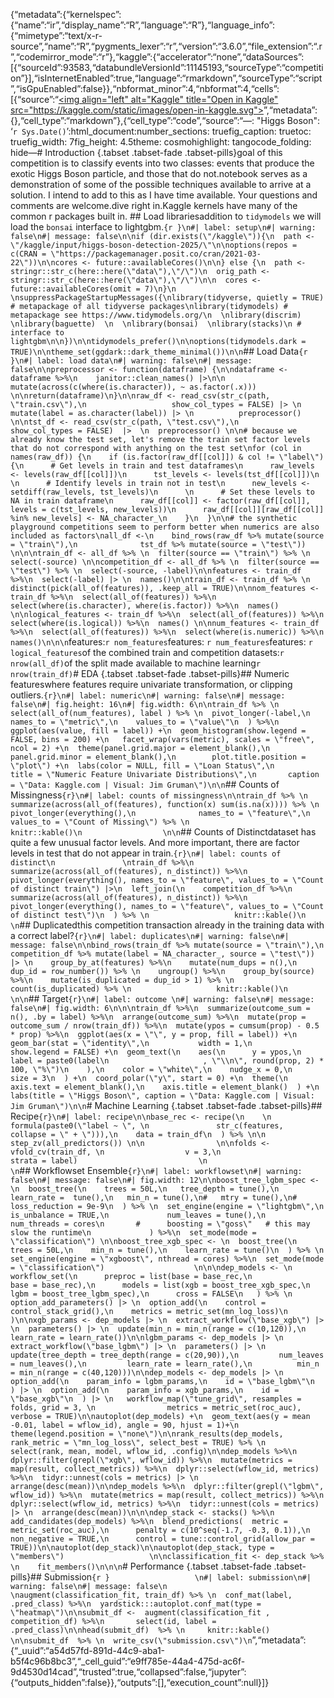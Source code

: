 {"metadata":{"kernelspec":{"name":"ir","display_name":"R","language":"R"},"language_info":{"mimetype":"text/x-r-source","name":"R","pygments_lexer":"r","version":"3.6.0","file_extension":".r","codemirror_mode":"r"},"kaggle":{"accelerator":"none","dataSources":[{"sourceId":93583,"databundleVersionId":11145193,"sourceType":"competition"}],"isInternetEnabled":true,"language":"rmarkdown","sourceType":"script","isGpuEnabled":false}},"nbformat_minor":4,"nbformat":4,"cells":[{"source":"<a href=\"https://www.kaggle.com/code/jimgruman/higgs-boson-2025?scriptVersionId=225034292\" target=\"_blank\"><img align=\"left\" alt=\"Kaggle\" title=\"Open in Kaggle\" src=\"https://kaggle.com/static/images/open-in-kaggle.svg\"></a>","metadata":{},"cell_type":"markdown"},{"cell_type":"code","source":"---\ntitle: \"Higgs Boson\"\ndate: '`r Sys.Date()`'\noutput:\n  html_document:\n    number_sections: true\n    fig_caption: true\n    toc: true\n    fig_width: 7\n    fig_height: 4.5\n    theme: cosmo\n    highlight: tango\n    code_folding: hide\n---\n  \n# Introduction  {.tabset .tabset-fade .tabset-pills}\n\nThe goal of this competition is to classify events into two classes: events that produce the exotic Higgs Boson particle, and those that do not.\n\nMy notebook serves as a demonstration of some of the possible techniques available to arrive at a solution.  I intend to add to this as I have time available. Your questions and comments are welcome.\n\nLets dive right in.\n\nThe Kaggle kernels have many of the common r packages built in.  \n\n## Load libraries\n\nIn addition to `tidymodels` we will load the `bonsai` interface to lightgbm.\n\n```{r }\n#| label: setup\n#| warning: false\n#| message: false\n\nif (dir.exists(\"/kaggle\")){\n  path <- \"/kaggle/input/higgs-boson-detection-2025/\"\n\noptions(repos = c(CRAN = \"https://packagemanager.posit.co/cran/2021-03-22\"))\n\ncores <- future::availableCores()\n\n} else {\n  path <- stringr::str_c(here::here(\"data\"),\"/\")\n  orig_path <- stringr::str_c(here::here(\"data\"),\"/\")\n\n  cores <- future::availableCores(omit = 7)\n}\n \nsuppressPackageStartupMessages({\nlibrary(tidyverse, quietly = TRUE) # metapackage of all tidyverse packages\nlibrary(tidymodels) # metapackage see https://www.tidymodels.org/\n  \nlibrary(discrim)  \nlibrary(baguette)  \n  \nlibrary(bonsai)  \nlibrary(stacks)\n # interface to lightgbm\n\n})\n\ntidymodels_prefer()\n\noptions(tidymodels.dark = TRUE)\n\ntheme_set(ggdark::dark_theme_minimal())\n\n```\n\n## Load Data\n\n\n```{r }\n#| label: load data\n#| warning: false\n#| message: false\n\npreprocessor <- function(dataframe) {\n\ndataframe <- dataframe %>%\n    janitor::clean_names() |>\n\n    mutate(across(c(where(is.character)), ~ as.factor(.x))) \n\nreturn(dataframe)\n}\n\nraw_df <- read_csv(str_c(path, \"train.csv\"),\n                   show_col_types = FALSE) |> \n          mutate(label = as.character(label)) |> \n          preprocessor() \n\ntst_df <- read_csv(str_c(path, \"test.csv\"),\n                   show_col_types = FALSE)  |>  \n  preprocessor() \n\n# because we already know the test set, let's remove the train set factor levels that do not correspond with anything on the test set\nfor (col in names(raw_df)) {\n    if (is.factor(raw_df[[col]]) & col != \"label\") {\n      # Get levels in train and test dataframes\n      raw_levels <- levels(raw_df[[col]])\n      tst_levels <- levels(tst_df[[col]])\n      \n      # Identify levels in train not in test\n      new_levels <- setdiff(raw_levels, tst_levels)\n      \n      # Set these levels to NA in train dataframe\n      raw_df[[col]] <- factor(raw_df[[col]], levels = c(tst_levels, new_levels))\n      raw_df[[col]][raw_df[[col]] %in% new_levels] <- NA_character_\n    }\n  }\n\n# the synthetic playground competitions seem to perform better when numerics are also included as factors\nall_df <-\n    bind_rows(raw_df %>% mutate(source = \"train\"),\n              tst_df %>% mutate(source = \"test\")) \n\n\ntrain_df <- all_df %>% \n  filter(source == \"train\") %>% \n  select(-source) \n\ncompetition_df <- all_df %>% \n  filter(source == \"test\") %>% \n  select(-source, -label)\n\nfeatures <- train_df %>%\n  select(-label) |> \n  names()\n\ntrain_df <- train_df %>% \n  distinct(pick(all_of(features)), .keep_all = TRUE)\n\nnom_features <- train_df %>%\n  select(all_of(features)) %>%\n  select(where(is.character), where(is.factor)) %>%\n  names() \n\nlogical_features <- train_df %>%\n  select(all_of(features)) %>%\n  select(where(is.logical)) %>%\n  names() \n\nnum_features <- train_df %>%\n  select(all_of(features)) %>%\n  select(where(is.numeric)) %>%\n  names()\n\n\n```\n\nNominal features:\n\n`r nom_features`\n\nNumeric features: \n\n`r num_features`\n\nLogical features: \n\n`r logical_features`\n\n\nSize of the combined train and competition datasets:\n\n`r nrow(all_df)`\n\nSize of the split made available to machine learning\n\n`r nrow(train_df)`\n\n\n# EDA {.tabset .tabset-fade .tabset-pills}\n\n## Numeric features\n\nConsider where features require univariate transformation, or clipping outliers.\n```{r}\n#| label: numeric\n#| warning: false\n#| message: false\n#| fig.height: 16\n#| fig.width: 6\n\ntrain_df %>% \n  select(all_of(num_features), label ) %>% \n  pivot_longer(-label,\n    names_to = \"metric\",\n    values_to = \"value\"\n  ) %>%\n  ggplot(aes(value, fill = label)) +\n  geom_histogram(show.legend = FALSE, bins = 200) +\n   facet_wrap(vars(metric), scales = \"free\", ncol = 2) +\n  theme(panel.grid.major = element_blank(),\n        panel.grid.minor = element_blank(),\n        plot.title.position = \"plot\") +\n  labs(color = NULL, fill = \"Loan Status\",\n       title = \"Numeric Feature Univariate Distributions\",\n       caption = \"Data: Kaggle.com | Visual: Jim Gruman\")\n\n```\n\n\n\n## Counts of Missingness\n                  \n```{r}\n#| label: counts of missingness\n\ntrain_df %>% \n  summarize(across(all_of(features), function(x) sum(is.na(x)))) %>% \n  pivot_longer(everything(),\n              names_to = \"feature\",\n              values_to = \"Count of Missing\") %>% \n                   knitr::kable()\n                  \n\n```\n\n## Counts of Distinct\n                   \nThis dataset has quite a few unusual factor levels. And more important, there are factor levels in test that do not appear in train.\n               \n```{r}\n#| label: counts of distinct\n               \ntrain_df %>%\n  summarize(across(all_of(features), n_distinct)) %>%\n  pivot_longer(everything(), names_to = \"feature\", values_to = \"Count of distinct train\") |>\n  left_join(\n    competition_df %>%\n      summarize(across(all_of(features), n_distinct)) %>%\n      pivot_longer(everything(), names_to = \"feature\", values_to = \"Count of distinct test\")\n  ) %>% \n                   knitr::kable()\n               \n```\n\n## Duplicated\n\nIs this competition transaction already in the training data with a correct label?\n\n```{r}\n#| label: duplicates\n#| warning: false\n#| message: false\n\nbind_rows(train_df %>% mutate(source = \"train\"),\n              competition_df %>% mutate(label = NA_character_, source = \"test\")) |> \n    group_by_at(features) %>%\n    mutate(num_dups = n(),\n           dup_id = row_number()) %>% \n    ungroup() %>%\n    group_by(source) %>%\n    mutate(is_duplicated = dup_id > 1) %>% \n    count(is_duplicated) %>% \n                   knitr::kable()\n               \n\n```\n                   \n\n\n\n## Target\n\n```{r}\n#| label: outcome \n#| warning: false\n#| message: false\n#| fig.width: 6\n\n\ntrain_df %>%\n  summarize(outcome_sum = n(), .by = label) %>%\n  arrange(outcome_sum) %>%\n  mutate(prop = outcome_sum / nrow(train_df)) %>%\n  mutate(ypos = cumsum(prop) - 0.5 * prop) %>%\n  ggplot(aes(x = \"\", y = prop, fill = label)) +\n  geom_bar(stat = \"identity\",\n           width = 1,\n           show.legend = FALSE) +\n  geom_text(\n    aes(\n      y = ypos,\n      label = paste0(label\n                     , \"\\n\", round(prop, 2) * 100, \"%\")\n    ),\n    color = \"white\",\n    nudge_x = 0,\n    size = 3\n  ) +\n  coord_polar(\"y\", start = 0) +\n  theme(\n    axis.text = element_blank(),\n    axis.title = element_blank()  ) +\n  labs(title = \"Higgs Boson\", caption = \"Data: Kaggle.com | Visual: Jim Gruman\")\n\n```\n                              \n           \n                \n# Machine Learning {.tabset .tabset-fade .tabset-pills}\n\n## Recipe\n\n```{r}\n#| label: recipe\n\nbase_rec <- recipe(\n    \n    formula(paste0(\"label ~ \", \n               str_c(features,  collapse = \" + \"))),\n    data = train_df\n  ) %>% \n\n  step_zv(all_predictors()) \n\n                \n\nfolds <- vfold_cv(train_df, \n                  v = 3,\n                  strata = label)                           \n                                     \n```\n\n\n\n## Workflowset Ensemble\n\n```{r}\n#| label: workflowset\n#| warning: false\n#| message: false\n#| fig.width: 12\n\nboost_tree_lgbm_spec <- \n  boost_tree(\n    trees = 50L,\n   tree_depth = tune(),\n   learn_rate =  tune(),\n   min_n = tune(),\n#   mtry = tune(),\n#   loss_reduction = 9e-9\n  ) %>% \n  set_engine(engine = \"lightgbm\",\n             is_unbalance = TRUE,\n             num_leaves = tune(),\n             num_threads = cores\n       #      boosting = \"goss\"   # this may slow the runtime\n             ) %>%\n  set_mode(mode = \"classification\") \n\nboost_tree_xgb_spec <- \n  boost_tree(\n    trees = 50L,\n    min_n = tune(),\n    learn_rate = tune()\n  ) %>% \n  set_engine(engine = \"xgboost\", nthread = cores) %>%\n  set_mode(mode = \"classification\")                    \n\n\ndep_models <- \n   workflow_set(\n      preproc = list(base = base_rec,\n                     base = base_rec),\n      models = list(xgb = boost_tree_xgb_spec,\n                    lgbm = boost_tree_lgbm_spec),\n      cross = FALSE\n   ) %>% \n  option_add_parameters() |> \n  option_add(\n    control = control_stack_grid(),\n    metrics = metric_set(mn_log_loss)\n  )\n\nxgb_params <- dep_models |> \n  extract_workflow(\"base_xgb\") |> \n  parameters() |> \n  update(min_n = min_n(range = c(10,120)),\n         learn_rate = learn_rate())\n\nlgbm_params <- dep_models |> \n  extract_workflow(\"base_lgbm\") |> \n  parameters() |> \n  update(tree_depth = tree_depth(range = c(20,90)),\n         num_leaves = num_leaves(),\n         learn_rate = learn_rate(),\n          min_n = min_n(range = c(40,120)))\n\ndep_models <- dep_models |> \n  option_add(\n    param_info = lgbm_params,\n    id = \"base_lgbm\"\n  ) |> \n  option_add(\n    param_info = xgb_params,\n    id = \"base_xgb\"\n  ) |> \n   workflow_map(\"tune_grid\", resamples = folds, grid = 3, \n                metrics = metric_set(roc_auc), verbose = TRUE)\n\nautoplot(dep_models) +\n  geom_text(aes(y = mean -0.01, label = wflow_id), angle = 90, hjust = 1)+\n  theme(legend.position = \"none\")\n\nrank_results(dep_models, rank_metric = \"mn_log_loss\", select_best = TRUE) %>% \n   select(rank, mean, model, wflow_id, .config)\n\ndep_models %>%\n  dplyr::filter(grepl(\"xgb\", wflow_id)) %>%\n  mutate(metrics = map(result, collect_metrics)) %>%\n  dplyr::select(wflow_id, metrics) %>%\n  tidyr::unnest(cols = metrics) |> \n  arrange(desc(mean))\n\ndep_models %>%\n  dplyr::filter(grepl(\"lgbm\", wflow_id)) %>%\n  mutate(metrics = map(result, collect_metrics)) %>%\n  dplyr::select(wflow_id, metrics) %>%\n  tidyr::unnest(cols = metrics) |> \n  arrange(desc(mean))\n\n\ndep_stack <- stacks() %>%\n  add_candidates(dep_models) %>%\n  blend_predictions(  metric = metric_set(roc_auc),\n      penalty = c(10^seq(-1.7, -0.3, 0.1)),\n      non_negative = TRUE,\n      control = tune::control_grid(allow_par = TRUE))\n\nautoplot(dep_stack)\n\nautoplot(dep_stack, type = \"members\")                   \n\nclassification_fit <- dep_stack %>% \n    fit_members()\n\n\n```\n\n# Performance {.tabset .tabset-fade .tabset-pills}\n\n## Submission\n```{r }                   \n#| label: submission\n#| warning: false\n#| message: false\n                   \naugment(classification_fit, train_df) %>% \n  conf_mat(label, .pred_class) %>%\n  yardstick:::autoplot.conf_mat(type = \"heatmap\")\n\nsubmit_df <-  augment(classification_fit , competition_df) %>%\n       select(id, label = .pred_class)\n\nhead(submit_df)  %>% \n     knitr::kable()      \n\nsubmit_df  %>% \n  write_csv(\"submission.csv\")\n```  ","metadata":{"_uuid":"a54d57fd-891d-44c9-aba1-b5f4c96b8bc3","_cell_guid":"e9ff785e-44a4-475d-ac6f-9d4530d14cad","trusted":true,"collapsed":false,"jupyter":{"outputs_hidden":false}},"outputs":[],"execution_count":null}]}
